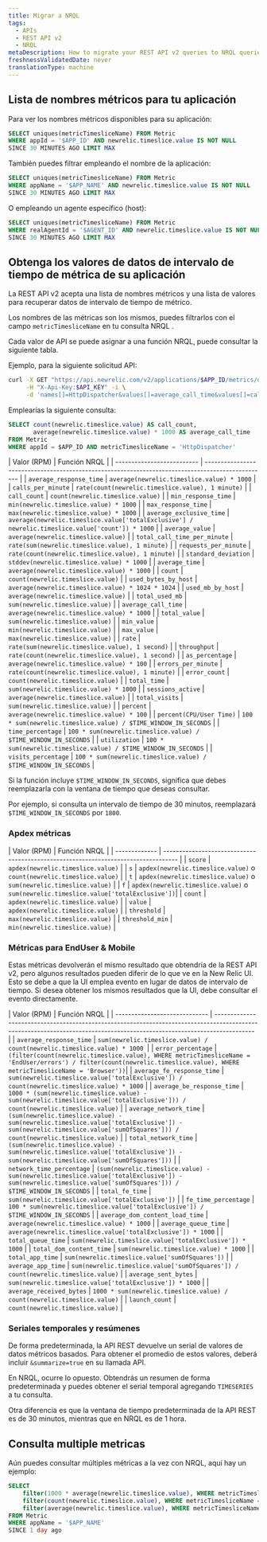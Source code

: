 ```yaml
---
title: Migrar a NRQL
tags:
  - APIs
  - REST API v2
  - NRQL
metaDescription: How to migrate your REST API v2 queries to NRQL queries.
freshnessValidatedDate: never
translationType: machine
---
```


## Lista de nombres métricos para tu aplicación

Para ver los nombres métricos disponibles para su aplicación:

```sql
SELECT uniques(metricTimesliceName) FROM Metric 
WHERE appId = '$APP_ID' AND newrelic.timeslice.value IS NOT NULL 
SINCE 30 MINUTES AGO LIMIT MAX
```

También puedes filtrar empleando el nombre de la aplicación:

```sql
SELECT uniques(metricTimesliceName) FROM Metric 
WHERE appName = '$APP_NAME' AND newrelic.timeslice.value IS NOT NULL 
SINCE 30 MINUTES AGO LIMIT MAX
```

O empleando un agente específico (host):

```sql
SELECT uniques(metricTimesliceName) FROM Metric 
WHERE realAgentId = '$AGENT_ID' AND newrelic.timeslice.value IS NOT NULL 
SINCE 30 MINUTES AGO LIMIT MAX
```

## Obtenga los valores de datos de intervalo de tiempo de métrica de su aplicación

La REST API v2 acepta una lista de nombres métricos y una lista de valores para recuperar datos de intervalo de tiempo de métrico.

Los nombres de las métricas son los mismos, puedes filtrarlos con el campo `metricTimesliceName` en tu consulta NRQL .

Cada valor de API se puede asignar a una función NRQL, puede consultar la siguiente tabla.

Ejemplo, para la siguiente solicitud API:

```bash
curl -X GET "https://api.newrelic.com/v2/applications/$APP_ID/metrics/data.json" \
     -H "X-Api-Key:$API_KEY" -i \
     -d 'names[]=HttpDispatcher&values[]=average_call_time&values[]=call_count'
```

Emplearías la siguiente consulta:

```sql
SELECT count(newrelic.timeslice.value) AS call_count, 
       average(newrelic.timeslice.value) * 1000 AS average_call_time
FROM Metric
WHERE appId = $APP_ID AND metricTimesliceName = 'HttpDispatcher'
```

\| Valor (RPM) | Función NRQL | | -------------------------- | ------------------------------------------------------------------------------------------------- | | `average_response_time` | `average(newrelic.timeslice.value) * 1000` | | `calls_per_minute` | `rate(count(newrelic.timeslice.value), 1 minute)` | | `call_count` | `count(newrelic.timeslice.value)` | | `min_response_time` | `min(newrelic.timeslice.value) * 1000` | | `max_response_time` | `max(newrelic.timeslice.value) * 1000` | | `average_exclusive_time` | `average(newrelic.timeslice.value['totalExclusive'] / newrelic.timeslice.value['count']) * 1000` | | `average_value` | `average(newrelic.timeslice.value)` | | `total_call_time_per_minute` | `rate(sum(newrelic.timeslice.value), 1 minute)` | | `requests_per_minute` | `rate(count(newrelic.timeslice.value), 1 minute)` | | `standard_deviation` | `stddev(newrelic.timeslice.value) * 1000` | | `average_time` | `average(newrelic.timeslice.value) * 1000` | | `count` | `count(newrelic.timeslice.value)` | | `used_bytes_by_host` | `average(newrelic.timeslice.value) * 1024 * 1024` | | `used_mb_by_host` | `average(newrelic.timeslice.value)` | | `total_used_mb` | `sum(newrelic.timeslice.value)` | | `average_call_time` | `average(newrelic.timeslice.value) * 1000` | | `total_value` | `sum(newrelic.timeslice.value)` | | `min_value` | `min(newrelic.timeslice.value)` | | `max_value` | `max(newrelic.timeslice.value)` | | `rate` | `rate(sum(newrelic.timeslice.value), 1 second)` | | `throughput` | `rate(count(newrelic.timeslice.value), 1 second)` | | `as_percentage` | `average(newrelic.timeslice.value) * 100` | | `errors_per_minute` | `rate(count(newrelic.timeslice.value), 1 minute)` | | `error_count` | `count(newrelic.timeslice.value)` | | `total_time` | `sum(newrelic.timeslice.value) * 1000` | | `sessions_active` | `average(newrelic.timeslice.value)` | | `total_visits` | `sum(newrelic.timeslice.value)` | | `percent` | `average(newrelic.timeslice.value) * 100` | | `percent(CPU/User Time)` | `100 * sum(newrelic.timeslice.value) / $TIME_WINDOW_IN_SECONDS` | | `time_percentage` | `100 * sum(newrelic.timeslice.value) / $TIME_WINDOW_IN_SECONDS` | | `utilization` | `100 * sum(newrelic.timeslice.value) / $TIME_WINDOW_IN_SECONDS` | | `visits_percentage` | `100 * sum(newrelic.timeslice.value) / $TIME_WINDOW_IN_SECONDS` |

Si la función incluye `$TIME_WINDOW_IN_SECONDS`, significa que debes reemplazarla con la ventana de tiempo que deseas consultar.

Por ejemplo, si consulta un intervalo de tiempo de 30 minutos, reemplazará `$TIME_WINDOW_IN_SECONDS` por `1800`.

### Apdex métricas

\| Valor (RPM) | Función NRQL | | ------------- | ---------------------------------------------------------------------------------- | | `score` | `apdex(newrelic.timeslice.value)` | | `s` | `apdex(newrelic.timeslice.value)` o `count(newrelic.timeslice.value)` | | `t` | `apdex(newrelic.timeslice.value)` o `sum(newrelic.timeslice.value)` | | `f` | `apdex(newrelic.timeslice.value)` o `sum(newrelic.timeslice.value['totalExclusive'])`| | `count` | `apdex(newrelic.timeslice.value)` | | `value` | `apdex(newrelic.timeslice.value)` | | `threshold` | `max(newrelic.timeslice.value)` | | `threshold_min` | `min(newrelic.timeslice.value)` |

### Métricas para EndUser &amp; Mobile

Estas métricas devolverán el mismo resultado que obtendría de la REST API v2, pero algunos resultados pueden diferir de lo que ve en la New Relic UI. Esto se debe a que la UI emplea evento en lugar de datos de intervalo de tiempo. Si desea obtener los mismos resultados que la UI, debe consultar el evento directamente.

\| Valor (RPM) | Función NRQL | | ----------------------------- | ------------------------------------------------------------------------------------------------------------------------------------------------------------------------ | | `average_response_time` | `sum(newrelic.timeslice.value) / count(newrelic.timeslice.value) * 1000 `| | `error_percentage` | `(filter(count(newrelic.timeslice.value), WHERE metricTimesliceName = 'EndUser/errors') / filter(count(newrelic.timeslice.value), WHERE metricTimesliceName = 'Browser'))`| | `average_fe_response_time` | `sum(newrelic.timeslice.value['totalExclusive']) / count(newrelic.timeslice.value) * 1000` | | `average_be_response_time` | `1000 * (sum(newrelic.timeslice.value) - sum(newrelic.timeslice.value['totalExclusive'])) / count(newrelic.timeslice.value)` | | `average_network_time` | `(sum(newrelic.timeslice.value) - sum(newrelic.timeslice.value['totalExclusive']) - sum(newrelic.timeslice.value['sumOfSquares'])) / count(newrelic.timeslice.value)` | | `total_network_time` | `(sum(newrelic.timeslice.value) - sum(newrelic.timeslice.value['totalExclusive']) - sum(newrelic.timeslice.value['sumOfSquares']))` | | `network_time_percentage` | `(sum(newrelic.timeslice.value) - sum(newrelic.timeslice.value['totalExclusive']) - sum(newrelic.timeslice.value['sumOfSquares'])) / $TIME_WINDOW_IN_SECONDS` | | `total_fe_time` | `sum(newrelic.timeslice.value['totalExclusive'])` | | `fe_time_percentage` | `100 * sum(newrelic.timeslice.value['totalExclusive']) / $TIME_WINDOW_IN_SECONDS` | | `average_dom_content_load_time` | `average(newrelic.timeslice.value) * 1000` | | `average_queue_time` | `average(newrelic.timeslice.value['totalExclusive']) * 1000` | | `total_queue_time` | `sum(newrelic.timeslice.value['totalExclusive']) * 1000` | | `total_dom_content_time` | `sum(newrelic.timeslice.value) * 1000` | | `total_app_time` | `sum(newrelic.timeslice.value['sumOfSquares'])` | | `average_app_time` | `sum(newrelic.timeslice.value['sumOfSquares']) / count(newrelic.timeslice.value)` | | `average_sent_bytes` | `sum(newrelic.timeslice.value['totalExclusive']) * 1000` | | `average_received_bytes` | `1000 * sum(newrelic.timeslice.value) / count(newrelic.timeslice.value)` | | `launch_count` | `count(newrelic.timeslice.value)` |

### Seriales temporales y resúmenes

De forma predeterminada, la API REST devuelve un serial de valores de datos métricos basados. Para obtener el promedio de estos valores, deberá incluir `&summarize=true` en su llamada API.

En NRQL, ocurre lo opuesto. Obtendrás un resumen de forma predeterminada y puedes obtener el serial temporal agregando `TIMESERIES` a tu consulta.

Otra diferencia es que la ventana de tiempo predeterminada de la API REST es de 30 minutos, mientras que en NRQL es de 1 hora.

## Consulta multiple metricas

Aún puedes consultar múltiples métricas a la vez con NRQL, aquí hay un ejemplo:

```sql
SELECT
    filter(1000 * average(newrelic.timeslice.value), WHERE metricTimesliceName = 'HttpDispatcher') AS average_response_time,
    filter(count(newrelic.timeslice.value), WHERE metricTimesliceName = 'Errors/all') AS error_count,
    filter(average(newrelic.timeslice.value), WHERE metricTimesliceName = 'Memory/Heap/Max') AS used_mb_by_host
FROM Metric
WHERE appName = '$APP_NAME'
SINCE 1 day ago
```